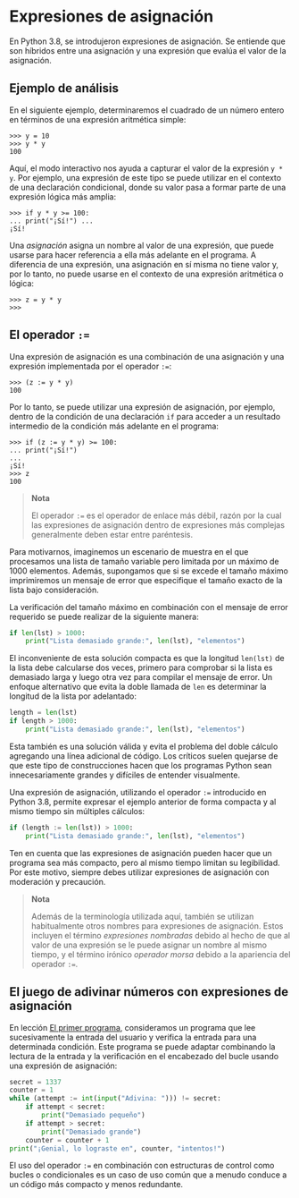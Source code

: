 # Expresiones de asignación

En Python 3.8, se introdujeron expresiones de asignación. Se entiende que son híbridos entre una asignación y una expresión que evalúa el valor de la asignación. 

## Ejemplo de análisis

En el siguiente ejemplo, determinaremos el cuadrado de un número entero en términos de una expresión aritmética simple:

```python-repl filename="Python (Interactivo)"
>>> y = 10
>>> y * y
100
```

Aquí, el modo interactivo nos ayuda a capturar el valor de la expresión `y * y`. Por ejemplo, una expresión de este tipo se puede utilizar en el contexto de una declaración condicional, donde su valor pasa a formar parte de una expresión lógica más amplia:

```python-repl filename="Python (Interactivo)"
>>> if y * y >= 100:
... print("¡Sí!") ...
¡Sí!
```

Una *asignación* asigna un nombre al valor de una expresión, que puede usarse para hacer referencia a ella más adelante en el programa. A diferencia de una expresión, una asignación en sí misma no tiene valor y, por lo tanto, no puede usarse en el contexto de una expresión aritmética o lógica:

```python-repl filename="Python (Interactivo)"
>>> z = y * y
>>>
```

## El operador `:=`

Una expresión de asignación es una combinación de una asignación y una expresión implementada por el operador `:=`:

```python-repl filename="Python (Interactivo)"
>>> (z := y * y)
100
```

Por lo tanto, se puede utilizar una expresión de asignación, por ejemplo, dentro de la condición de una declaración `if` para acceder a un resultado intermedio de la condición más adelante en el programa:

```python-repl filename="Python (Interactivo)"
>>> if (z := y * y) >= 100:
... print("¡Sí!")
...
¡Sí!
>>> z
100
```

> **Nota**
> 
> El operador `:=` es el operador de enlace más débil, razón por la cual las expresiones de asignación dentro de expresiones más complejas generalmente deben estar entre paréntesis.

Para motivarnos, imaginemos un escenario de muestra en el que procesamos una lista de tamaño variable pero limitada por un máximo de 1000 elementos. Además, supongamos que si se excede el tamaño máximo imprimiremos un mensaje de error que especifique el tamaño exacto de la lista bajo consideración.

La verificación del tamaño máximo en combinación con el mensaje de error requerido se puede realizar de la siguiente manera:

```python filename="Python"
if len(lst) > 1000:
    print("Lista demasiado grande:", len(lst), "elementos")
```

El inconveniente de esta solución compacta es que la longitud `len(lst)` de la lista debe calcularse dos veces, primero para comprobar si la lista es demasiado larga y luego otra vez para compilar el mensaje de error. Un enfoque alternativo que evita la doble llamada de `len` es determinar la longitud de la lista por adelantado:

```python filename="Python"
length = len(lst)
if length > 1000:
    print("Lista demasiado grande:", len(lst), "elementos")
```

Esta también es una solución válida y evita el problema del doble cálculo agregando una línea adicional de código. Los críticos suelen quejarse de que este tipo de construcciones hacen que los programas Python sean innecesariamente grandes y difíciles de entender visualmente.

Una expresión de asignación, utilizando el operador `:=` introducido en Python 3.8, permite expresar el ejemplo anterior de forma compacta y al mismo tiempo sin múltiples cálculos:

```python filename="Python"
if (length := len(lst)) > 1000:
    print("Lista demasiado grande:", len(lst), "elementos")
```

Ten en cuenta que las expresiones de asignación pueden hacer que un programa sea más compacto, pero al mismo tiempo limitan su legibilidad. Por este motivo, siempre debes utilizar expresiones de asignación con moderación y precaución.

> **Nota**
> 
> Además de la terminología utilizada aquí, también se utilizan habitualmente otros nombres para expresiones de asignación. Estos incluyen el término *expresiones nombradas* debido al hecho de que al valor de una expresión se le puede asignar un nombre al mismo tiempo, y el término irónico *operador morsa* debido a la apariencia del operador `:=`.

## El juego de adivinar números con expresiones de asignación

En lección [El primer programa](/python/primer-programa/primer-programa), consideramos un programa que lee sucesivamente la entrada del usuario y verifica la entrada para una determinada condición. Este programa se puede adaptar combinando la lectura de la entrada y la verificación en el encabezado del bucle usando una expresión de asignación:

```python filename="Python"
secret = 1337
counter = 1
while (attempt := int(input("Adivina: "))) != secret:
    if attempt < secret:
        print("Demasiado pequeño")
    if attempt > secret:
        print("Demasiado grande")
    counter = counter + 1
print("¡Genial, lo lograste en", counter, "intentos!")
```

El uso del operador `:=` en combinación con estructuras de control como bucles o condicionales es un caso de uso común que a menudo conduce a un código más compacto y menos redundante.
